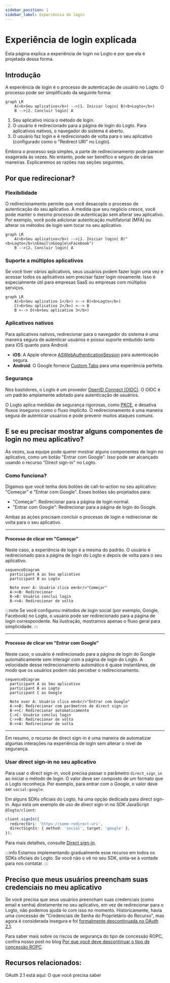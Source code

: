 ```yaml
---
sidebar_position: 1
sidebar_label: Experiência de login
---
```


# Experiência de login explicada

Esta página explica a experiência de login no Logto e por que ela é projetada dessa forma.

## Introdução

A experiência de login é o processo de autenticação de usuário no Logto. O processo pode ser simplificado da seguinte forma:

```mermaid
graph LR
    A(<b>Seu aplicativo</b>) -->|1. Iniciar login| B(<b>Logto</b>)
    B -->|2. Concluir login| A
```

1. Seu aplicativo inicia o método de login.
2. O usuário é redirecionado para a página de login do Logto. Para aplicativos nativos, o navegador do sistema é aberto.
3. O usuário faz login e é redirecionado de volta para o seu aplicativo (configurado como o "Redirect URI" no Logto).

Embora o processo seja simples, a parte de redirecionamento pode parecer exagerada às vezes. No entanto, pode ser benéfico e seguro de várias maneiras. Explicaremos as razões nas seções seguintes.

## Por que redirecionar?

### Flexibilidade

O redirecionamento permite que você desacople o processo de autenticação do seu aplicativo. À medida que seu negócio cresce, você pode manter o mesmo processo de autenticação sem alterar seu aplicativo. Por exemplo, você pode adicionar autenticação multifatorial (MFA) ou alterar os métodos de login sem tocar no seu aplicativo.

```mermaid
graph LR
    A(<b>Seu aplicativo</b>) -->|1. Iniciar login| B("<b>Logto</b>\nEmail\nGoogle\nFacebook")
    B -->|2. Concluir login| A
```

### Suporte a múltiplos aplicativos

Se você tiver vários aplicativos, seus usuários podem fazer login uma vez e acessar todos os aplicativos sem precisar fazer login novamente. Isso é especialmente útil para empresas SaaS ou empresas com múltiplos serviços.

```mermaid
graph LR
    A(<b>Seu aplicativo 1</b>) <--> B(<b>Logto</b>)
    C(<b>Seu aplicativo 2</b>) <--> B
    B <--> D(<b>Seu aplicativo 3</b>)
```

### Aplicativos nativos

Para aplicativos nativos, redirecionar para o navegador do sistema é uma maneira segura de autenticar usuários e possui suporte embutido tanto para iOS quanto para Android.

- **iOS**: A Apple oferece [ASWebAuthenticationSession](https://developer.apple.com/documentation/authenticationservices/aswebauthenticationsession) para autenticação segura.
- **Android**: O Google fornece [Custom Tabs](https://developer.chrome.com/docs/android/custom-tabs) para uma experiência perfeita.

### Segurança

Nos bastidores, o Logto é um provedor [OpenID Connect (OIDC)](https://openid.net/specs/openid-connect-core-1_0.html). O OIDC é um padrão amplamente adotado para autenticação de usuários.

O Logto aplica medidas de segurança rigorosas, como [PKCE](https://tools.ietf.org/html/rfc7636), e desativa fluxos inseguros como o fluxo implícito. O redirecionamento é uma maneira segura de autenticar usuários e pode prevenir muitos ataques comuns.

## E se eu precisar mostrar alguns componentes de login no meu aplicativo?

Às vezes, sua equipe pode querer mostrar alguns componentes de login no aplicativo, como um botão "Entrar com Google". Isso pode ser alcançado usando o recurso "Direct sign-in" no Logto.

### Como funciona?

Digamos que você tenha dois botões de call-to-action no seu aplicativo: "Começar" e "Entrar com Google". Esses botões são projetados para:

- "Começar": Redirecionar para a página de login normal.
- "Entrar com Google": Redirecionar para a página de login do Google.

Ambas as ações precisam concluir o processo de login e redirecionar de volta para o seu aplicativo.

---

#### Processo de clicar em "Começar"

Neste caso, a experiência de login é a mesma do padrão. O usuário é redirecionado para a página de login do Logto e depois de volta para o seu aplicativo.

```mermaid
sequenceDiagram
  participant A as Seu aplicativo
  participant B as Logto

  Note over A: Usuário clica em<br/>"Começar"
  A->>B: Redirecionar
  B->B: Usuário conclui login
  B->>A: Redirecionar de volta
```

:::note
Se você configurou métodos de login social (por exemplo, Google, Facebook) no Logto, o usuário pode ser redirecionado para a página de login correspondente. Na ilustração, mostramos apenas o fluxo geral para simplicidade.
:::

---

#### Processo de clicar em "Entrar com Google"

Neste caso, o usuário é redirecionado para a página de login do Google automaticamente sem interagir com a página de login do Logto. A velocidade desse redirecionamento automático é quase instantânea, de modo que os usuários podem não perceber o redirecionamento.

```mermaid
sequenceDiagram
  participant A as Seu aplicativo
  participant B as Logto
  participant C as Google

  Note over A: Usuário clica em<br/>"Entrar com Google"
  A->>B: Redirecionar com parâmetros de direct sign-in
  B->>C: Redirecionar automaticamente
  C->C: Usuário conclui login
  C->>B: Redirecionar de volta
  B->>A: Redirecionar de volta
```

---

Em resumo, o recurso de direct sign-in é uma maneira de automatizar algumas interações na experiência de login sem alterar o nível de segurança.

### Usar direct sign-in no seu aplicativo

Para usar o direct sign-in, você precisa passar o parâmetro `direct_sign_in` ao iniciar o método de login. O valor deve ser composto de um formato que o Logto reconheça. Por exemplo, para entrar com o Google, o valor deve ser `social:google`.

Em alguns SDKs oficiais do Logto, há uma opção dedicada para direct sign-in. Aqui está um exemplo de uso de direct sign-in no SDK JavaScript `@logto/client`:

```ts
client.signIn({
  redirectUri: 'https://some-redirect-uri',
  directSignIn: { method: 'social', target: 'google' },
});
```

Para mais detalhes, consulte [Direct sign-in](/end-user-flows/authentication-parameters/direct-sign-in).

:::info
Estamos implementando gradualmente esse recurso em todos os SDKs oficiais do Logto. Se você não o vê no seu SDK, sinta-se à vontade para nos contatar.
:::

## Preciso que meus usuários preencham suas credenciais no meu aplicativo

Se você precisa que seus usuários preencham suas credenciais (como email e senha) diretamente no seu aplicativo, em vez de redirecionar para o Logto, não podemos ajudá-lo com isso no momento. Historicamente, havia uma concessão de "Credenciais de Senha do Proprietário do Recurso", mas agora é considerada insegura e foi [formalmente descontinuada no OAuth 2.1](https://datatracker.ietf.org/doc/html/draft-ietf-oauth-security-topics#name-resource-owner-password-cre).

Para saber mais sobre os riscos de segurança do tipo de concessão ROPC, confira nosso post no blog [Por que você deve descontinuar o tipo de concessão ROPC](https://blog.logto.io/deprecated-ropc-grant-type/).

## Recursos relacionados:

<Url href="https://blog.logto.io/oauth-2-1/">OAuth 2.1 está aqui: O que você precisa saber</Url>
